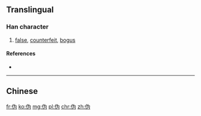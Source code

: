 {{also|偽|僞}}
==Translingual==

===Han character===
{{Han char|rn=9|rad=人|as=04|sn=6|four=|canj=人戈大尸 (OIKS)|ids=⿰[[亻]][[为]]}}

# [[false]], [[counterfeit]], [[bogus]]

====References====
* {{Han ref|kx=0096.121|hdz=10126.040|uh=4F2A|ud=20266}}

----

==Chinese==
{{zh-see|偽|僞}}

[[fr:伪]]
[[ko:伪]]
[[mg:伪]]
[[pl:伪]]
[[chr:伪]]
[[zh:伪]]